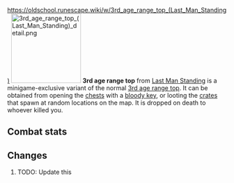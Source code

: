 https://oldschool.runescape.wiki/w/3rd_age_range_top_(Last_Man_Standing)
{{Infobox Item
|name = 3rd age range top
|image = [[File:3rd age range top (Last Man Standing).png]]
|release = [[4 August]] [[2016]]
|update = Last Man Standing Beta and Splashing Restrictions  # TODO: Update this
|members = No
|quest = No
|tradeable = No
|placeholder = No
|equipable = Yes
|stackable = No
|noteable = Yes
|options = Wear, Drop
|examine = Fabulously ancient range protection crafted from white dragonhide.
|value = 20
|alchable = No
|weight = 4.0
|id = 27199
}}
[[File:3rd age range top (Last Man Standing) detail.png|160px|left]]
'''3rd age range top''' from [[Last Man Standing]] is a minigame-exclusive variant of the normal [[3rd age range top]]. It can be obtained from opening the [[Chest (Last Man Standing)|chests]] with a [[bloody key]], or looting the [[Crate (Last Man Standing)|crates]] that spawn at random locations on the map. It is dropped on death to whoever killed you.

==Combat stats==
{{Infobox Bonuses
|astab = 0
|aslash = 0
|acrush = 0
|amagic = -15
|arange = 30
|dstab = 55
|dslash = 47
|dcrush = 60
|dmagic = 60
|drange = 55
|str = 0
|rstr = 0
|mdmg = 0
|prayer = 0
|slot = body
|image = [[File:3rd age range top equipped male.png|160px]]
|altimage = [[File:3rd age range top equipped female.png|160px]]
}}

==Changes==
# TODO: Update this
{{Subject changes header}}
{{Subject changes
|date = 4 August 2016
|update = Last Man Standing
|change = The item was made fully available with the release of Last Man Standing.
}}
{{Subject changes footer}}

{{Last Man Standing In-game Items}}